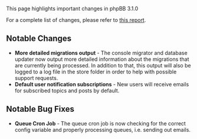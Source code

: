 This page highlights important changes in phpBB 3.1.0

For a complete list of changes, please refer to [https://tracker.phpbb.com/issues/?filter=12694 this report].

== Notable Changes ==
* '''More detailed migrations output''' - The console migrator and database updater now output more detailed information about the migrations that are currently being processed. In addition to that, this output will also be logged to a log file in the store folder in order to help with possible support requests.
* '''Default user notification subscriptions''' - New users will receive emails for subscribed topics and posts by default.

== Notable Bug Fixes ==
* '''Queue Cron Job''' - The queue cron job is now checking for the correct config variable and properly processing queues, i.e. sending out emails.
